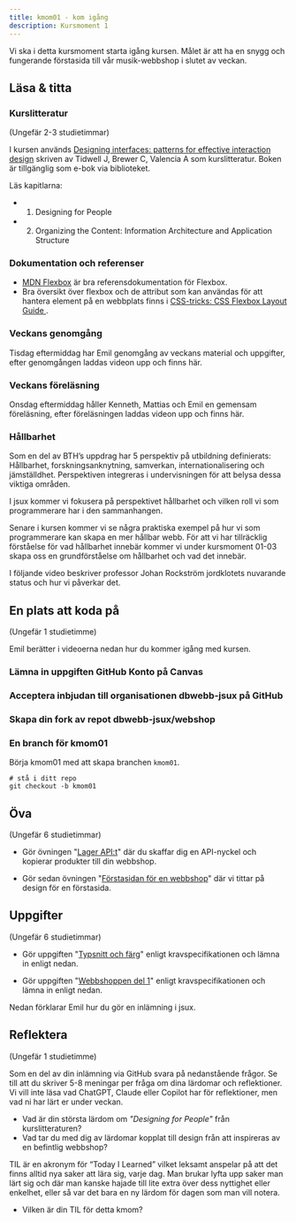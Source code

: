 ```yaml
---
title: kmom01 - kom igång
description: Kursmoment 1
---
```



Vi ska i detta kursmoment starta igång kursen. Målet är att ha en snygg och fungerande förstasida till vår musik-webbshop i slutet av veckan.

## Läsa & titta

### Kurslitteratur

<p class="time">(Ungefär 2-3 studietimmar)</p>


I kursen används [Designing interfaces: patterns for effective interaction design](https://go.exlibris.link/zrLb9rwc) skriven av Tidwell J, Brewer C, Valencia A som kurslitteratur. Boken är tillgänglig som e-bok via biblioteket.

Läs kapitlarna:

* 1. Designing for People
* 2. Organizing the Content: Information Architecture and Application Structure



### Dokumentation och referenser

* [MDN Flexbox](https://developer.mozilla.org/en-US/docs/Learn_web_development/Core/CSS_layout/Flexbox) är bra referensdokumentation för Flexbox.
* Bra översikt över flexbox och de attribut som kan användas för att hantera element på en webbplats finns i [CSS-tricks: CSS Flexbox Layout Guide ](https://css-tricks.com/snippets/css/a-guide-to-flexbox/).



### Veckans genomgång

Tisdag eftermiddag har Emil genomgång av veckans material och uppgifter, efter genomgången laddas videon upp och finns här.



### Veckans föreläsning

Onsdag eftermiddag håller Kenneth, Mattias och Emil en gemensam föreläsning, efter föreläsningen laddas videon upp och finns här.



### Hållbarhet

Som en del av BTH’s uppdrag har 5 perspektiv på utbildning definierats: Hållbarhet, forskningsanknytning, samverkan, internationalisering och jämställdhet. Perspektiven integreras i undervisningen för att belysa dessa viktiga områden.

I jsux kommer vi fokusera på perspektivet hållbarhet och vilken roll vi som programmerare har i den sammanhangen.

Senare i kursen kommer vi se några praktiska exempel på hur vi som programmerare kan skapa en mer hållbar webb. För att vi har tillräcklig förståelse för vad hållbarhet innebär kommer vi under kursmoment 01-03 skapa oss en grundförståelse om hållbarhet och vad det innebär.

I följande video beskriver professor Johan Rockström jordklotets nuvarande status och hur vi påverkar det.

<YouTube posterQuality="max" id="8Sl28fkrozE" />



## En plats att koda på

<p class="time">(Ungefär 1 studietimme)</p>

Emil berätter i videoerna nedan hur du kommer igång med kursen.



### Lämna in uppgiften GitHub Konto på Canvas

<YouTube posterQuality="max" id="3gNqV756YBQ" />



### Acceptera inbjudan till organisationen dbwebb-jsux på GitHub

<YouTube posterQuality="max" id="Ouv-V2BjmAs" />



### Skapa din fork av repot dbwebb-jsux/webshop

<YouTube posterQuality="max" id="a3SZH1wiHYo" />



### En branch för kmom01

Börja kmom01 med att skapa branchen `kmom01`.

```shell
# stå i ditt repo
git checkout -b kmom01
```

<YouTube posterQuality="max" id="3dck6dZEMyw" />



## Öva

<p class="time">(Ungefär 6 studietimmar)</p>

* Gör övningen "[Lager API:t](/kunskap/lager_apit)" där du skaffar dig en API-nyckel och kopierar produkter till din webbshop.

* Gör sedan övningen "[Förstasidan för en webbshop](/kunskap/forstasidan_for_en_webbshop)" där vi tittar på design för en förstasida.



## Uppgifter

<p class="time">(Ungefär 6 studietimmar)</p>

* Gör uppgiften "[Typsnitt och färg](/uppgifter/typsnitt_och_farg)" enligt kravspecifikationen och lämna in enligt nedan.

* Gör uppgiften "[Webbshoppen del 1](/uppgifter/webbshoppen_del_1)" enligt kravspecifikationen och lämna in enligt nedan.

Nedan förklarar Emil hur du gör en inlämning i jsux.



## Reflektera

<p class="time">(Ungefär 1 studietimme)</p>

Som en del av din inlämning via GitHub svara på nedanstående frågor. Se till att du skriver 5-8 meningar per fråga om dina lärdomar och reflektioner. Vi vill inte läsa vad ChatGPT, Claude eller Copilot har för reflektioner, men vad ni har lärt er under veckan.

* Vad är din största lärdom om _"Designing for People"_ från kurslitteraturen?
* Vad tar du med dig av lärdomar kopplat till design från att inspireras av en befintlig webbshop?

TIL är en akronym för “Today I Learned” vilket leksamt anspelar på att det finns alltid nya saker att lära sig, varje dag. Man brukar lyfta upp saker man lärt sig och där man kanske hajade till lite extra över dess nyttighet eller enkelhet, eller så var det bara en ny lärdom för dagen som man vill notera.

* Vilken är din TIL för detta kmom?
